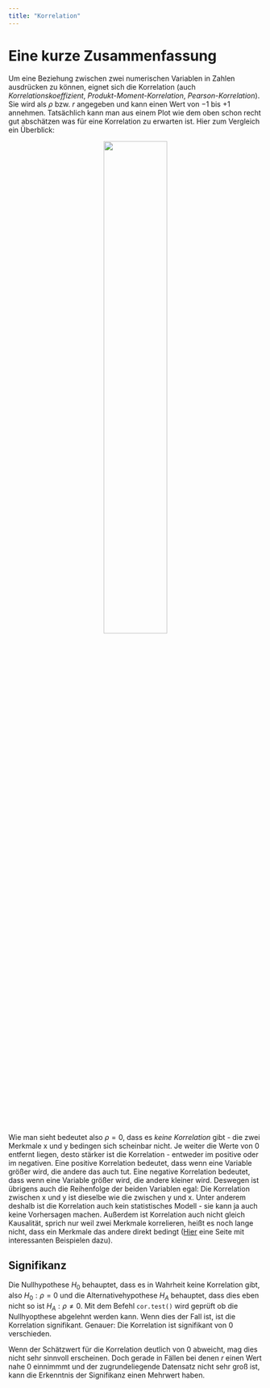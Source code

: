 ```yaml
---
title: "Korrelation"
---
```


# Eine kurze Zusammenfassung
Um eine Beziehung zwischen zwei numerischen Variablen in Zahlen ausdrücken zu können, eignet sich die Korrelation (auch *Korrelationskoeffizient*, *Produkt-Moment-Korrelation*, *Pearson-Korrelation*). Sie wird als $\rho$ bzw. $r$ angegeben und kann einen Wert von $-1$ bis $+1$ annehmen. Tatsächlich kann man aus einem Plot wie dem oben schon recht gut abschätzen was für eine Korrelation zu erwarten ist. Hier zum Vergleich ein Überblick:
  
<center>
<img src="images/AllCorrs.PNG" style="width:50%">
</center>
    
Wie man sieht bedeutet also $\rho=0$, dass es *keine Korrelation* gibt - die zwei Merkmale x und y bedingen sich scheinbar nicht. Je weiter die Werte von 0 entfernt liegen, desto stärker ist die Korrelation - entweder im positive oder im negativen. Eine positive Korrelation bedeutet, dass wenn eine Variable größer wird, die andere das auch tut. Eine negative Korrelation bedeutet, dass wenn eine Variable größer wird, die andere kleiner wird. Deswegen ist übrigens auch die Reihenfolge der beiden Variablen egal: Die Korrelation zwischen x und y ist dieselbe wie die zwischen y und x. Unter anderem deshalb ist die Korrelation auch kein statistisches Modell - sie kann ja auch keine Vorhersagen machen. Außerdem ist Korrelation auch nicht gleich Kausalität, sprich nur weil zwei Merkmale korrelieren, heißt es noch lange nicht, dass ein Merkmale das andere direkt bedingt ([Hier](https://www.tylervigen.com/spurious-correlations) eine Seite mit interessanten Beispielen dazu). 

## Signifikanz
Die Nullhypothese $H_0$ behauptet, dass es in Wahrheit keine Korrelation gibt, also $H_0: \rho=0$ und die Alternativehypothese $H_A$ behauptet, dass dies eben nicht so ist $H_A: \rho\neq0$. Mit dem Befehl `cor.test()` wird geprüft ob die Nullhyopthese abgelehnt werden kann. Wenn dies der Fall ist, ist die Korrelation signifikant. Genauer: Die Korrelation ist signifikant von 0 verschieden. 

Wenn der Schätzwert für die Korrelation deutlich von 0 abweicht, mag dies nicht sehr sinnvoll erscheinen. Doch gerade in Fällen bei denen $r$ einen Wert nahe 0 einnimmmt und der zugrundeliegende Datensatz nicht sehr groß ist, kann die Erkenntnis der Signifikanz einen Mehrwert haben. 
